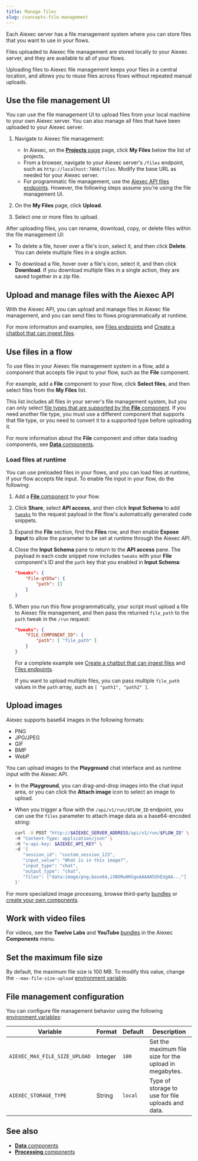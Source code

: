 ```yaml
---
title: Manage files
slug: /concepts-file-management
---
```



Each Aiexec server has a file management system where you can store files that you want to use in your flows.

Files uploaded to Aiexec file management are stored locally to your Aiexec server, and they are available to all of your flows.

Uploading files to Aiexec file management keeps your files in a central location, and allows you to reuse files across flows without repeated manual uploads.

## Use the file management UI

You can use the file management UI to upload files from your local machine to your own Aiexec server.
You can also manage all files that have been uploaded to your Aiexec server.

1. Navigate to Aiexec file management:

    * In Aiexec, on the [**Projects** page](/concepts-flows#projects) page, click **My Files** below the list of projects.
    * From a browser, navigate to your Aiexec server's `/files` endpoint, such as `http://localhost:7860/files`. Modify the base URL as needed for your Aiexec server.
    * For programmatic file management, use the [Aiexec API files endpoints](/api-files). However, the following steps assume you're using the file management UI.

2. On the **My Files** page, click **Upload**.

3. Select one or more files to upload.

After uploading files, you can rename, download, copy, or delete files within the file management UI:

* To delete a file, hover over a file's icon, select it, and then click <Icon name="Trash2" aria-hidden="true"/> **Delete**.
You can delete multiple files in a single action.

* To download a file, hover over a file's icon, select it, and then click <Icon name="Download" aria-hidden="true"/> **Download**.
If you download multiple files in a single action, they are saved together in a zip file.

## Upload and manage files with the Aiexec API

With the Aiexec API, you can upload and manage files in Aiexec file management, and you can send files to flows programmatically at runtime.

For more information and examples, see [Files endpoints](/api-files) and [Create a chatbot that can ingest files](/chat-with-files).

## Use files in a flow

To use files in your Aiexec file management system in a flow, add a component that accepts file input to your flow, such as the **File** component.

For example, add a **File** component to your flow, click **Select files**, and then select files from the **My Files** list.

This list includes all files in your server's file management system, but you can only select [file types that are supported by the **File** component](/components-data#file).
If you need another file type, you must use a different component that supports that file type, or you need to convert it to a supported type before uploading it.

For more information about the **File** component and other data loading components, see [**Data** components](/components-data).

### Load files at runtime

You can use preloaded files in your flows, and you can load files at runtime, if your flow accepts file input.
To enable file input in your flow, do the following:
1. Add a [**File** component](/components-data#file) to your flow.
2. Click **Share**, select **API access**, and then click **Input Schema** to add [`tweaks`](/concepts-publish#input-schema) to the request payload in the flow's automatically generated code snippets.
3. Expand the **File** section, find the **Files** row, and then enable **Expose Input** to allow the parameter to be set at runtime through the Aiexec API.
4. Close the **Input Schema** pane to return to the **API access** pane.
The payload in each code snippet now includes `tweaks` with your **File** component's ID and the `path` key that you enabled in **Input Schema**:

    ```json
    "tweaks": {
	    "File-qYD5w": {
		    "path": []
	    }
	}
    ```

5. When you run this flow programmatically, your script must upload a file to Aiexec file management, and then pass the returned `file_path` to the `path` tweak in the `/run` request:

    ```json
    "tweaks": {
        "FILE_COMPONENT_ID": {
            "path": [ "file_path" ]
        }
    }
    ```

    For a complete example see [Create a chatbot that can ingest files](/chat-with-files) and [Files endpoints](/api-files).

    If you want to upload multiple files, you can pass multiple `file_path` values in the `path` array, such as `[ "path1", "path2" ]`.

## Upload images

Aiexec supports base64 images in the following formats:

* PNG
* JPG/JPEG
* GIF
* BMP
* WebP

You can upload images to the **Playground** chat interface and as runtime input with the Aiexec API.

* In the **Playground**, you can drag-and-drop images into the chat input area, or you can click the **Attach image** icon to select an image to upload.

* When you trigger a flow with the `/api/v1/run/$FLOW_ID` endpoint, you can use the `files` parameter to attach image data as a base64-encoded string:

   ```bash
   curl -X POST "http://$AIEXEC_SERVER_ADDRESS/api/v1/run/$FLOW_ID" \
   -H "Content-Type: application/json" \
   -H "x-api-key: $AIEXEC_API_KEY" \
   -d '{
      "session_id": "custom_session_123",
      "input_value": "What is in this image?",
      "input_type": "chat",
      "output_type": "chat",
      "files": ["data:image/png;base64,iVBORw0KGgoAAAANSUhEUgAA..."]
   }'
   ```

For more specialized image processing, browse third-party [bundles](/components-bundle-components) or [create your own components](/components-custom-components).

## Work with video files

For videos, see the **Twelve Labs** and **YouTube** [bundles](/components-bundle-components) in the Aiexec **Components** menu.

## Set the maximum file size

By default, the maximum file size is 100 MB.
To modify this value, change the `--max-file-size-upload` [environment variable](/environment-variables).

## File management configuration

You can configure file management behavior using the following [environment variables](/environment-variables):

| Variable | Format | Default | Description |
|----------|--------|---------|-------------|
| `AIEXEC_MAX_FILE_SIZE_UPLOAD` | Integer | `100` | Set the maximum file size for the upload in megabytes. |
| `AIEXEC_STORAGE_TYPE` | String | `local` | Type of storage to use for file uploads and data. |

## See also

* [**Data** components](/components-data)
* [**Processing** components](/components-processing)